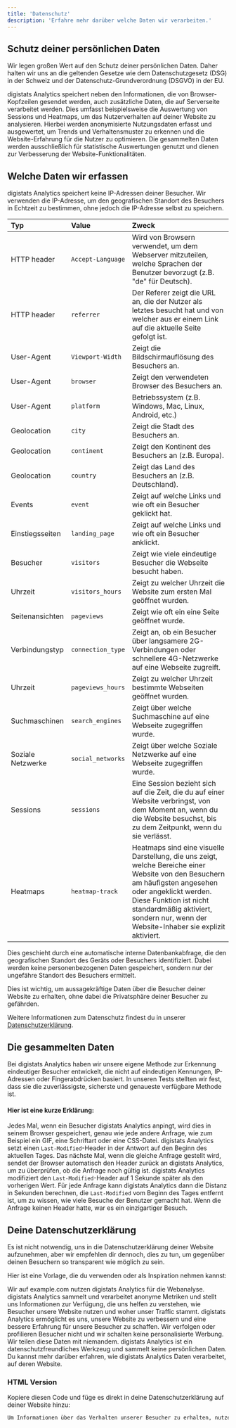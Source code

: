 ```yaml
---
title: 'Datenschutz'
description: 'Erfahre mehr darüber welche Daten wir verarbeiten.'
---
```


## Schutz deiner persönlichen Daten

Wir legen großen Wert auf den Schutz deiner persönlichen Daten. Daher halten wir uns an die geltenden Gesetze wie dem Datenschutzgesetz (DSG) in der Schweiz und der Datenschutz-Grundverordnung (DSGVO) in der EU. 

digistats Analytics speichert neben den Informationen, die von Browser-Kopfzeilen gesendet werden, auch zusätzliche Daten, die auf Serverseite verarbeitet werden. Dies umfasst beispielsweise die Auswertung von Sessions und Heatmaps, um das Nutzerverhalten auf deiner Website zu analysieren. Hierbei werden anonymisierte Nutzungsdaten erfasst und ausgewertet, um Trends und Verhaltensmuster zu erkennen und die Website-Erfahrung für die Nutzer zu optimieren. Die gesammelten Daten werden ausschließlich für statistische Auswertungen genutzt und dienen zur Verbesserung der Website-Funktionalitäten. 

## Welche Daten wir erfassen

digistats Analytics speichert keine IP-Adressen deiner Besucher. Wir verwenden die IP-Adresse, um den geografischen Standort des Besuchers in Echtzeit zu bestimmen, ohne jedoch die IP-Adresse selbst zu speichern.

| Typ       | Value           | Zweck  |
| :------------- |:-------------| :-------------|
| HTTP header      | `Accept-Language` | Wird von Browsern verwendet, um dem Webserver mitzuteilen, welche Sprachen der Benutzer bevorzugt (z.B. "de" für Deutsch). |
| HTTP header      | `referrer`      |   Der Referer zeigt die URL an, die der Nutzer als letztes besucht hat und von welcher aus er einem Link auf die aktuelle Seite gefolgt ist. |
| User-Agent | `Viewport-Width`      |    Zeigt die Bildschirmauflösung des Besuchers an. |
| User-Agent | `browser`      |    Zeigt den verwendeten Browser des Besuchers an. |
| User-Agent | `platform`      |    Betriebssystem (z.B. Windows, Mac, Linux, Android, etc.) |
| Geolocation | `city`      |    Zeigt die Stadt des Besuchers an. |
| Geolocation | `continent`      |    Zeigt den Kontinent des Besuchers an (z.B. Europa). |
| Geolocation | `country`      |    Zeigt das Land des Besuchers an (z.B. Deutschland). |
| Events | `event`      |    Zeigt auf welche Links und wie oft ein Besucher geklickt hat. |
| Einstiegsseiten | `landing_page`      |    Zeigt auf welche Links und wie oft ein Besucher anklickt. |
| Besucher | `visitors`      |    Zeigt wie viele eindeutige Besucher die Webseite besucht haben. |
| Uhrzeit | `visitors_hours`      |    Zeigt zu welcher Uhrzeit die Website zum ersten Mal geöffnet wurden. |
| Seitenansichten | `pageviews`      |    Zeigt wie oft ein eine Seite geöffnet wurde. |
| Verbindungstyp | `connection_type`      |    Zeigt an, ob ein Besucher über langsamere 2G-Verbindungen oder schnellere 4G-Netzwerke auf eine Webseite zugreift. |
| Uhrzeit | `pageviews_hours`      |    Zeigt zu welcher Uhrzeit bestimmte Webseiten geöffnet wurden. |
| Suchmaschinen | `search_engines`      |    Zeigt über welche Suchmaschine auf eine Webseite zugegriffen wurde. |
| Soziale Netzwerke | `social_networks`      |    Zeigt über welche Soziale Netzwerke auf eine Webseite zugegriffen wurde. |
| Sessions | `sessions`      |    Eine Session bezieht sich auf die Zeit, die du auf einer Website verbringst, von dem Moment an, wenn du die Website besuchst, bis zu dem Zeitpunkt, wenn du sie verlässt. |
| Heatmaps | `heatmap-track`      |    Heatmaps sind eine visuelle Darstellung, die uns zeigt, welche Bereiche einer Website von den Besuchern am häufigsten angesehen oder angeklickt werden. Diese Funktion ist nicht standardmäßig aktiviert, sondern nur, wenn der Website-Inhaber sie explizit aktiviert. |

Dies geschieht durch eine automatische interne Datenbankabfrage, die den geografischen Standort des Geräts oder Besuchers identifiziert. Dabei werden keine personenbezogenen Daten gespeichert, sondern nur der ungefähre Standort des Besuchers ermittelt. 

Dies ist wichtig, um aussagekräftige Daten über die Besucher deiner Website zu erhalten, ohne dabei die Privatsphäre deiner Besucher zu gefährden.

Weitere Informationen zum Datenschutz findest du in unserer [Datenschutzerklärung](https://digistats.de/datenschutz).

## Die gesammelten Daten

Bei digistats Analytics haben wir unsere eigene Methode zur Erkennung eindeutiger Besucher entwickelt, die nicht auf eindeutigen Kennungen, IP-Adressen oder Fingerabdrücken basiert. In unseren Tests stellten wir fest, dass sie die zuverlässigste, sicherste und genaueste verfügbare Methode ist. 

#### Hier ist eine kurze Erklärung:

Jedes Mal, wenn ein Besucher digistats Analytics anpingt, wird dies in seinem Browser gespeichert, genau wie jede andere Anfrage, wie zum Beispiel ein GIF, eine Schriftart oder eine CSS-Datei. digistats Analytics setzt einen `Last-Modified`-Header in der Antwort auf den Beginn des aktuellen Tages. Das nächste Mal, wenn die gleiche Anfrage gestellt wird, sendet der Browser automatisch den Header zurück an digistats Analytics, um zu überprüfen, ob die Anfrage noch gültig ist. digistats Analytics modifiziert den `Last-Modified`-Header auf 1 Sekunde später als den vorherigen Wert. Für jede Anfrage kann digistats Analytics dann die Distanz in Sekunden berechnen, die `Last-Modified` vom Beginn des Tages entfernt ist, um zu wissen, wie viele Besuche der Benutzer gemacht hat. Wenn die Anfrage keinen Header hatte, war es ein einzigartiger Besuch.

## Deine Datenschutzerklärung

Es ist nicht notwendig, uns in die Datenschutzerklärung deiner Website aufzunehmen, aber wir empfehlen dir dennoch, dies zu tun, um gegenüber deinen Besuchern so transparent wie möglich zu sein. 

Hier ist eine Vorlage, die du verwenden oder als Inspiration nehmen kannst:

<Info>
Wir auf example.com nutzen digistats Analytics für die Webanalyse. digistats Analytics sammelt und verarbeitet anonyme Metriken und stellt uns Informationen zur Verfügung, die uns helfen zu verstehen, wie Besucher unsere Website nutzen und woher unser Traffic stammt.
</Info>

<Info>
digistats Analytics ermöglicht es uns, unsere Website zu verbessern und eine bessere Erfahrung für unsere Besucher zu schaffen. Wir verfolgen oder profilieren Besucher nicht und wir schalten keine personalisierte Werbung. Wir teilen diese Daten mit niemandem.
</Info>

<Info>
digistats Analytics ist ein datenschutzfreundliches Werkzeug und sammelt keine persönlichen Daten. Du kannst mehr darüber erfahren, wie digistats Analytics Daten verarbeitet, auf deren Website.
</Info>

### HTML Version

Kopiere diesen Code und füge es direkt in deine Datenschutzerklärung auf deiner Website hinzu:

````md
Um Informationen über das Verhalten unserer Besucher zu erhalten, nutzen wir <a href="https://digistats.de" target="_blank">digistats Analytics</a>. Diese Analysesoftware gibt uns Einblicke in unsere Besucher im Allgemeinen, aber nicht über Einzelpersonen per se, da sie Besucher nicht verfolgt und keine persönlich identifizierbaren Informationen speichert. <a href="https://digistats.de/datenschutz" target="_blank">Gehe zu ihrer Datenschutzerklärung</a>, um herauszufinden, was digistats Analytics sammelt (und vor allem, was sie nicht sammeln).
````
